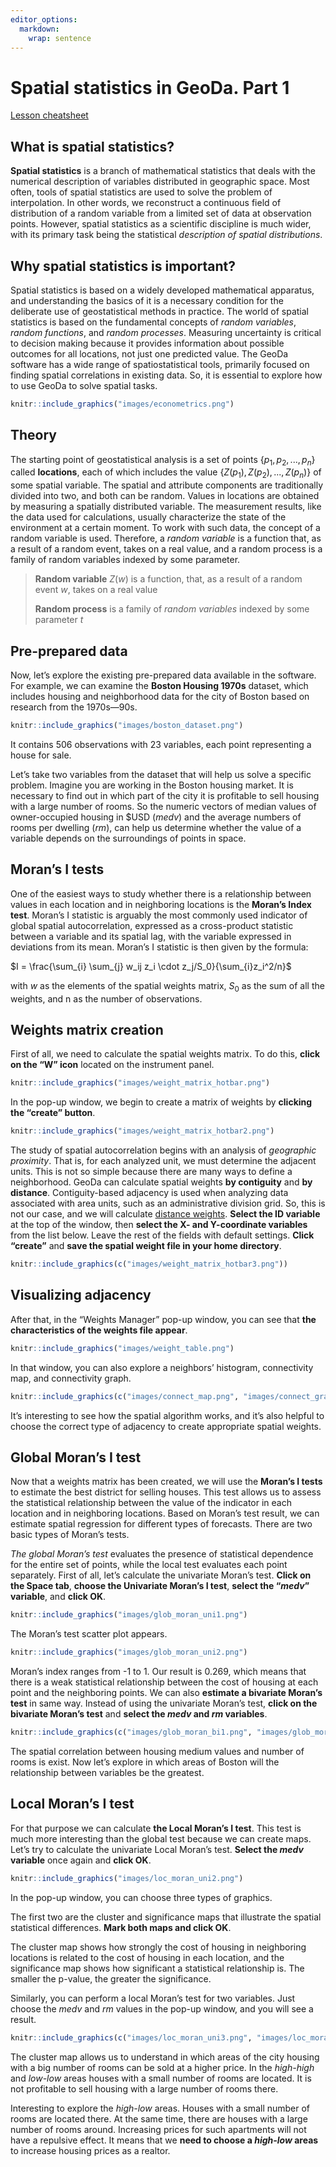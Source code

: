 ```yaml
---
editor_options: 
  markdown: 
    wrap: sentence
---
```


# Spatial statistics in GeoDa. Part 1

[Lesson cheatsheet](https://glebpinigin.github.io/tiny_geoda_course/cheatsheets/Lesson 5.pdf)

## What is spatial statistics?

**Spatial statistics** is a branch of mathematical statistics that deals with the numerical description of variables distributed in geographic space.
Most often, tools of spatial statistics are used to solve the problem of interpolation.
In other words, we reconstruct a continuous field of distribution of a random variable from a limited set of data at observation points.
However, spatial statistics as a scientific discipline is much wider, with its primary task being the statistical *description of spatial distributions*.

## Why spatial statistics is important?

Spatial statistics is based on a widely developed mathematical apparatus, and understanding the basics of it is a necessary condition for the deliberate use of geostatistical methods in practice.
The world of spatial statistics is based on the fundamental concepts of *random variables*, *random functions*, and *random processes*.
Measuring uncertainty is critical to decision making because it provides information about possible outcomes for all locations, not just one predicted value.
The GeoDa software has a wide range of spatiostatistical tools, primarily focused on finding spatial correlations in existing data.
So, it is essential to explore how to use GeoDa to solve spatial tasks.

```r
knitr::include_graphics("images/econometrics.png")
```

## Theory

The starting point of geostatistical analysis is a set of points $\{p_1,p_2,...,p_n\}$ called **locations**, each of which includes the value $\{Z(p_1),Z(p_2),...,Z(p_n)\}$ of some spatial variable.
The spatial and attribute components are traditionally divided into two, and both can be random.
Values in locations are obtained by measuring a spatially distributed variable.
The measurement results, like the data used for calculations, usually characterize the state of the environment at a certain moment.
To work with such data, the concept of a random variable is used.
Therefore, a *random variable* is a function that, as a result of a random event, takes on a real value, and a random process is a family of random variables indexed by some parameter.

> **Random variable** $Z(w)$ is a function, that, as a result of a random event $w$, takes on a real value
>
> **Random process** is a family of *random variables* indexed by some parameter $t$

## Pre-prepared data

Now, let's explore the existing pre-prepared data available in the software.
For example, we can examine the **Boston Housing 1970s** dataset, which includes housing and neighborhood data for the city of Boston based on research from the 1970s---90s.

```r
knitr::include_graphics("images/boston_dataset.png")
```

It contains 506 observations with 23 variables, each point representing a house for sale.

Let's take two variables from the dataset that will help us solve a specific problem.
Imagine you are working in the Boston housing market.
It is necessary to find out in which part of the city it is profitable to sell housing with a large number of rooms.
So the numeric vectors of median values of owner-occupied housing in \$USD (*medv*) and the average numbers of rooms per dwelling (*rm*), can help us determine whether the value of a variable depends on the surroundings of points in space.

## Moran's I tests

One of the easiest ways to study whether there is a relationship between values in each location and in neighboring locations is the **Moran's Index test**.
Moran's I statistic is arguably the most commonly used indicator of global spatial autocorrelation, expressed as a cross-product statistic between a variable and its spatial lag, with the variable expressed in deviations from its mean.
Moran's I statistic is then given by the formula:

$I = \frac{\sum_{i} \sum_{j} w_ij z_i \cdot z_j/S_0}{\sum_{i}z_i^2/n}$

with $w$ as the elements of the spatial weights matrix, $S_0$ as the sum of all the weights, and n as the number of observations.

## Weights matrix creation

First of all, we need to calculate the spatial weights matrix.
To do this, **click on the "W" icon** located on the instrument panel.

```r
knitr::include_graphics("images/weight_matrix_hotbar.png")
```

In the pop-up window, we begin to create a matrix of weights by **clicking the "create" button**.

```r
knitr::include_graphics("images/weight_matrix_hotbar2.png")
```

The study of spatial autocorrelation begins with an analysis of *geographic proximity*.
That is, for each analyzed unit, we must determine the adjacent units.
This is not so simple because there are many ways to define a neighborhood.
GeoDa can calculate spatial weights **by contiguity** and **by distance**.
Contiguity-based adjacency is used when analyzing data associated with area units, such as an administrative division grid.
So, this is not our case, and we will calculate [distance weights]{.underline}.
**Select the ID variable** at the top of the window, then **select the X- and Y-coordinate variables** from the list below.
Leave the rest of the fields with default settings.
**Click "create"** and **save the spatial weight file in your home directory**.

```r
knitr::include_graphics(c("images/weight_matrix_hotbar3.png"))
```

## Visualizing adjacency

After that, in the "Weights Manager" pop-up window, you can see that **the characteristics of the weights file appear**.

```r
knitr::include_graphics("images/weight_table.png")
```

In that window, you can also explore a neighbors' histogram, connectivity map, and connectivity graph.

```r
knitr::include_graphics(c("images/connect_map.png", "images/connect_graph.png", "images/hist.png"))
```

It's interesting to see how the spatial algorithm works, and it's also helpful to choose the correct type of adjacency to create appropriate spatial weights.

## Global Moran's I test

Now that a weights matrix has been created, we will use the **Moran's I tests** to estimate the best district for selling houses.
This test allows us to assess the statistical relationship between the value of the indicator in each location and in neighboring locations.
Based on Moran's test result, we can estimate spatial regression for different types of forecasts.
There are two basic types of Moran's tests.

*The global Moran's test* evaluates the presence of statistical dependence for the entire set of points, while the local test evaluates each point separately.
First of all, let's calculate the univariate Moran's test.
**Click on the Space tab**, **choose the Univariate Moran's I test**, **select the "*medv*" variable**, and **click OK**.

```r
knitr::include_graphics("images/glob_moran_uni1.png")
```

The Moran's test scatter plot appears.

```r
knitr::include_graphics("images/glob_moran_uni2.png")
```

Moran's index ranges from -1 to 1.
Our result is 0.269, which means that there is a weak statistical relationship between the cost of housing at each point and the neighboring points.
We can also **estimate a bivariate Moran's test** in same way.
Instead of using the univariate Moran's test, **click on the bivariate Moran's test** and **select the *medv* and *rm* variables**.

```r
knitr::include_graphics(c("images/glob_moran_bi1.png", "images/glob_moran_bi2.png"))
```

The spatial correlation between housing medium values and number of rooms is exist.
Now let's explore in which areas of Boston will the relationship between variables be the greatest.

## Local Moran's I test

For that purpose we can calculate **the Local Moran's I test**.
This test is much more interesting than the global test because we can create maps.
Let's try to calculate the univariate Local Moran's test.
**Select the *medv* variable** once again and **click OK**.

```r
knitr::include_graphics("images/loc_moran_uni2.png")
```

In the pop-up window, you can choose three types of graphics.

The first two are the cluster and significance maps that illustrate the spatial statistical differences.
**Mark both maps and click OK**.

The cluster map shows how strongly the cost of housing in neighboring locations is related to the cost of housing in each location, and the significance map shows how significant a statistical relationship is.
The smaller the p-value, the greater the significance.

Similarly, you can perform a local Moran's test for two variables.
Just choose the *medv* and *rm* values in the pop-up window, and you will see a result.

```r
knitr::include_graphics(c("images/loc_moran_uni3.png", "images/loc_moran_uni4.png"))
```

The cluster map allows us to understand in which areas of the city housing with a big number of rooms can be sold at a higher price.
In the *high-high* and *low-low* areas houses with a small number of rooms are located.
It is not profitable to sell housing with a large number of rooms there.

Interesting to explore the *high-low* areas.
Houses with a small number of rooms are located there.
At the same time, there are houses with a large number of rooms around.
Increasing prices for such apartments will not have a repulsive effect.
It means that we **need to choose a *high-low* areas** to increase housing prices as a realtor.
